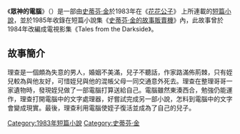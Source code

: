
{{infobox Book | 
| name            = 
眾神的電腦|  title_orig    = '''''Word Processor of the Gods'''''
|image =
|   image_caption =
| author        = [[史蒂芬·金|史蒂芬·金]]
| country         = {{USA}}
| language        = [[英文|英文]]
| series          = 
|  genre         = [[短篇小說|短篇小說]]
|   release_date  = 1983年
}}
《'''眾神的電腦'''》（{{lang-en|''Word Processor of the Gods''}}）是一部由[[史蒂芬·金|史蒂芬·金]]於1983年在《[[花花公子|花花公子]]》 上所連載的[[短篇小說|短篇小說]]，並於1985年收錄在短篇小說集《[[史蒂芬·金的故事販賣機|史蒂芬·金的故事販賣機]]》內，此故事曾於1984年改編成電視影集《Tales from the Darkside》。

==故事簡介==
理查是一個頗為失意的男人，婚姻不美滿，兒子不聽話，作家路滿佈荊棘，只有姪兒較為與他友好，可惜姪兒與他的混帳父母一同交通意外死去。理查在整理哥哥一家遺物時，發現姪兒做了一部電腦打算送給自己。電腦雖然東湊西合，勉強仍能運作，理查打開電腦中的文字處理器，好嘗試完成另一部小說，怎料到電腦中的文字會變成現實。最後，理查利用電腦使姪子復活並成為了自己的兒子。

{{史蒂芬·金的故事販賣機}}
{{史蒂芬·金}}
{{小說小作品}}

[[Category:1983年短篇小說|Category:1983年短篇小說]]
[[Category:史蒂芬·金|Category:史蒂芬·金]]